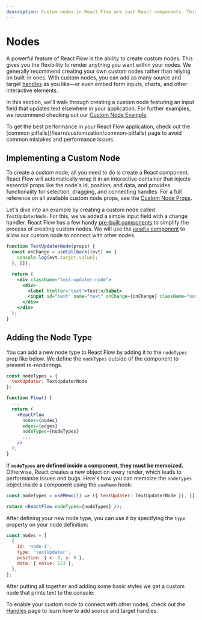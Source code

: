 ```yaml
---
description: Custom nodes in React Flow are just React components. This guide shows you how to implement your own nodes.
---
```



# Nodes

A powerful feature of React Flow is the ability to create custom nodes. 
This gives you the flexibility to render anything you want within your nodes. 
We generally recommend creating your own custom nodes rather than relying on built-in ones. 
With custom nodes, you can add as many source and target [handles](/learn/customization/handles) 
as you like—or even embed form inputs, charts, and other interactive elements.

In this section, we'll walk through creating a custom node featuring an input field 
that updates text elsewhere in your application. 
For further examples, we recommend checking out our [Custom Node Example](/examples/nodes/custom-node).

<Callout type="info">
  To get the best performance in your React Flow application, check out the [common
  pitfalls](/learn/customization/common-pitfalls) page to avoid common mistakes and
  performance issues.
</Callout>

## Implementing a Custom Node

To create a custom node, all you need to do is create a React component. React Flow will automatically wrap it in an interactive container that injects essential props like the node's id, position, and data, and provides functionality for selection, dragging, and connecting handles. For a full reference on all available custom node props, see the [Custom Node Props](/api-reference/types/node-props).

Let's dive into an example by creating a custom node called `TextUpdaterNode`. For this, we've added a simple input field with a change handler. React Flow has a few handy [pre-built components](/api-reference/components) to simplify the process of creating custom nodes. We will use the [`Handle` component](/api-reference/components/handle) to allow our custom node to connect with other nodes.

```jsx
function TextUpdaterNode(props) {
  const onChange = useCallback((evt) => {
    console.log(evt.target.value);
  }, []);

  return (
    <div className="text-updater-node">
      <div>
        <label htmlFor="text">Text:</label>
        <input id="text" name="text" onChange={onChange} className="nodrag" />
      </div>
    </div>
  );
}
```

## Adding the Node Type

You can add a new node type to React Flow by adding it to the `nodeTypes` prop like below. We define the `nodeTypes` outside of the component to prevent re-renderings.

```jsx
const nodeTypes = {
  textUpdater: TextUpdaterNode
};

function Flow() {
  ...
  return (
    <ReactFlow
      nodes={nodes}
      edges={edges}
      nodeTypes={nodeTypes}
      ...
    />
  );
}
```

If **`nodeTypes` are defined inside a component, they must be memoized.** Otherwise, React creates a new object on every render, which leads to performance issues and bugs. Here's how you can memoize the `nodeTypes` object inside a component using the `useMemo` hook:

```jsx
const nodeTypes = useMemo(() => ({ textUpdater: TextUpdaterNode }), []);

return <ReactFlow nodeTypes={nodeTypes} />;
```

After defining your new node type, you can use it by specifying the `type` property on your node definition:

```js
const nodes = [
  {
    id: 'node-1',
    type: 'textUpdater',
    position: { x: 0, y: 0 },
    data: { value: 123 },
  },
];
```

After putting all together and adding some basic styles we get a custom node that prints text to the console:

<RemoteCodeViewer route="learn/custom-node" framework="react" />

To enable your custom node to connect with other nodes, check out the [Handles](/learn/customization/handles) page to learn how to add source and target handles.
